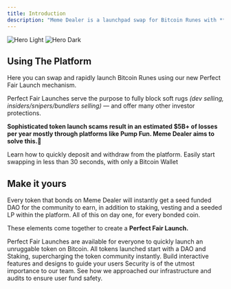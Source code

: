 ```yaml
---
title: Introduction
description: "Meme Dealer is a launchpad swap for Bitcoin Runes with **advanced rug protections** baked into each token launch."
---
```


<img
  className="block dark:hidden"
  src="/images/hero-light.png"
  alt="Hero Light"
/>
<img
  className="hidden dark:block"
  src="/images/hero-dark.png"
  alt="Hero Dark"
/>

## Using The Platform

Here you can swap and rapidly launch Bitcoin Runes using our new Perfect Fair Launch mechanism. 

Perfect Fair Launches serve the purpose to fully block soft rugs _(dev selling, insiders/snipers/bundlers selling)_ — and offer many other investor protections. 

**Sophisticated token launch scams result in an estimated $5B+ of losses per year mostly through platforms like Pump Fun. Meme Dealer aims to solve this.🚀**

<CardGroup cols={2}>
  <Card
    title="Manage Funds"
    icon="wallet"
    href="https://mintlify.com/docs/quickstart"
  >
    Learn how to quickly deposit and withdraw from the platform.
  </Card>
  <Card
    title="Swapping"
    icon="repeat"
    href="https://mintlify.com/docs/development"
  >
    Easily start swapping in less than 30 seconds, with only a Bitcoin Wallet
  </Card>
</CardGroup>

## Make it yours

Every token that bonds on Meme Dealer will instantly get a seed funded DAO for the community to earn, in addition to staking, vesting and a seeded LP within the platform. All of this on day one, for every bonded coin. 

These elements come together to create a **Perfect Fair Launch.** 

<CardGroup cols={2}>
  <Card
    title="Token Launches"
    icon="palette"
    href="https://mintlify.com/docs/settings/global"
  >
    Perfect Fair Launches are available for everyone to quickly launch an unruggable token on Bitcoin.
  </Card>
  <Card
    title="Staking/DAOs"
    icon="coin"
    href="https://mintlify.com/docs/api-playground/openapi"
  >
    All tokens launched start with a DAO and Staking, supercharging the token community instantly.
  </Card>
  <Card
    title="Rug Protections"
    icon="screwdriver-wrench"
    href="https://mintlify.com/docs/content/components/accordions"
  >
    Build interactive features and designs to guide your users
  </Card>
  <Card
    title="Platform Security"
    icon="t-rex"
    href="https://mintlify.com/customers"
  >
    Security is of the utmost importance to our team. See how we approached our infrastructure and audits to ensure user fund safety.
  </Card>
</CardGroup>
